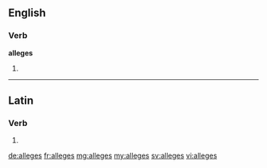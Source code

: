 ==English==

===Verb===
'''alleges'''

# {{third-person singular of|allege}}

----

==Latin==

===Verb===
{{la-verb-form|allēgēs}}

# {{conjugation of|allego|allēgō|2|s|pres|act|sub|lang=la}}

[[de:alleges]]
[[fr:alleges]]
[[mg:alleges]]
[[my:alleges]]
[[sv:alleges]]
[[vi:alleges]]